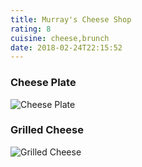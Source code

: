 ```yaml
---
title: Murray's Cheese Shop
rating: 8
cuisine: cheese,brunch
date: 2018-02-24T22:15:52
---
```


### Cheese Plate
![Cheese Plate](/blog/murrays-cheese-shop.jpg)
### Grilled Cheese
![Grilled Cheese](/blog/murrays-cheese-shop1.jpg)
